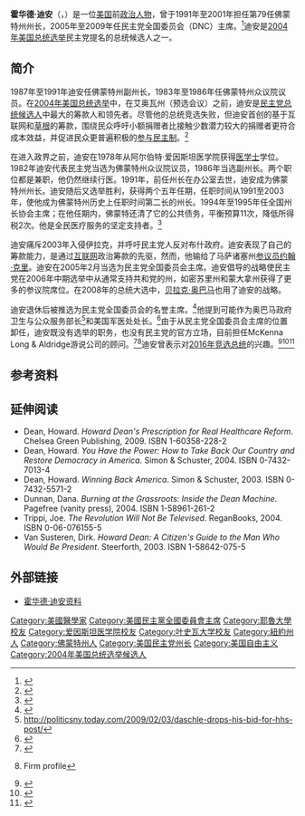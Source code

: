 {{noteTA
|G1=USState
|G2=美國總統
|1=zh-hans:霍华德;zh-tw:霍華;zh-hk:侯活;zh-hant:霍華德;
|2=zh-cn:约翰·克里; zh-tw:約翰·凱瑞;zh-hk:約翰·凯里;
}}
{{Infobox officeholder
|birthname= Howard Brush Dean III
|image=HowardDeanDNC-cropped.jpg
|caption=
|office3=第50任民主党全国委员会主席
|predecessor3=Terry McAuliffe
|successor3=[[蒂姆·凯恩|蒂姆·凯恩]]
|term_start3=2005年2月12日
|term_end3=2009年1月21日
|order1=第79任
|office1=佛蒙特州州长
|term_start1= 1991年8月14日
|term_end1= 2003年1月8日
|lieutenant1= Barbara W. Snelling <br> Douglas A. Racine
|predecessor1= Richard A. Snelling
|successor1= Jim Douglas
|order2=第75任
|office2=佛蒙特州副州长
|term_start2=1987
|term_end2=1991
|governor2=Madeleine M. Kunin <br>Richard A. Snelling
|predecessor2=Peter Plympton Smith
|successor2=Barbara W. Snelling
|office4= 佛蒙特州众议院议员
|term_start4=1983
|term_end4=1986
|birth_date= {{Birth date and age|1948|11|17}}
|birth_place= [[纽约州|纽约州]]东汉普顿（镇）
|spouse= Judith Steinberg Dean，<small>[[医学士|M.D.]]（1981年-；2个孩子）
|alma_mater= 阿尔伯特·爱因斯坦医学院 <small>([[医学士|M.D.]])</small><br>[[哥伦比亚大学|哥伦比亚大学]]<br>[[耶鲁大学|耶鲁大学]] <small>([[文学士|B.A.]])</small>
|profession= [[医生|医生]] / [[政治人物|政治人物]]
|party= [[民主党_(美国)|民主党]]
|religion= [[联合基督教会|联合基督教会]]
|signature= Howard Dean Signature.svg
| relatives =Charlie Dean，兄弟
}}
'''霍华德·迪安'''（{{lang-en|'''Howard Dean'''}}，{{bd|1948年|11月17日|catIdx=D}}）是一位[[美国|美国]]前[[美国政治|政治人物]]，曾于1991年至2001年担任第79任佛蒙特州州长，2005年至2009年任民主党全国委员会（DNC）主席。<ref>{{cite news |title=Dean Steps Down as D.N.C. Chair |author=Adam Nagourney |url=http://thecaucus.blogs.nytimes.com/2008/11/10/dean-steps-down-as-dnc-chair/ |newspaper=[[New_York_Times|New York Times]] |date=2008-11-10 |accessdate=2012-01-12 |archive-date=2012-01-07 |archive-url=https://web.archive.org/web/20120107074926/http://thecaucus.blogs.nytimes.com/2008/11/10/dean-steps-down-as-dnc-chair/ |dead-url=no }}</ref>迪安是[[2004年美国总统选举|2004年美国总统选举]]民主党提名的总统候选人之一。

==简介==
1987年至1991年迪安任佛蒙特州副州长，1983年至1986年任佛蒙特州众议院议员。在[[2004年美国总统选举|2004年美国总统选举]]中，在艾奥瓦州（预选会议）之前，迪安是[[民主党_(美国)|民主党]][[2004年美国民主党总统候选人预选|总统候选人]]中最大的筹款人和领先者。尽管他的总统竞选失败，但迪安首创的基于互联网和[[草根|草根]]的筹款，围绕民众呼吁小额捐赠者比接触少数潜力较大的捐赠者更符合成本效益，并促进民众更普遍积极的[[参与民主制|参与民主制]]。<ref>{{cite web |url=http://www.iwatchnews.org/2005/02/08/7500/democrats-likely-choose-howard-dean-leader |title=Democrats likely to choose Howard Dean as leader |date=2005-02-08 |publisher=[[Center_for_Public_Integrity|Center for Public Integrity]] |accessdate=2012-01-11 |archive-date=2012-08-02 |archive-url=https://archive.is/20120802201426/http://www.iwatchnews.org/2005/02/08/7500/democrats-likely-choose-howard-dean-leader |dead-url=yes }}</ref>

在进入政界之前，迪安在1978年从阿尔伯特·爱因斯坦医学院获得[[医学士|医学士]]学位。1982年迪安代表民主党当选为佛蒙特州众议院议员，1986年当选副州长。两个职位都是兼职，他仍然继续行医。1991年，前任州长在办公室去世，迪安成为佛蒙特州州长。迪安随后又选举胜利，获得两个五年任期，任职时间从1991至2003年，使他成为佛蒙特州历史上任职时间第二长的州长。1994年至1995年任全国州长协会主席；在他任期内，佛蒙特还清了它的公共债务，平衡预算11次，降低所得税2次。他是全民医疗服务的坚定支持者。<ref name="kugel">{{cite news| title = Howard Dean Talks Healthcare Reform in the Age of Hardcore Party Politics| first = Allison| last = Kugel| authorlink = Allison Kugel| url = http://www.pr.com/article/1135| newspaper = PR.com| date = 2009-10-22| accessdate = 2011-06-16| quote = | archive-date = 2011-08-07| archive-url = https://web.archive.org/web/20110807171738/http://www.pr.com/article/1135| dead-url = no}}</ref>

迪安痛斥2003年入侵伊拉克，并呼吁民主党人反对布什政府。迪安表现了自己的筹款能力，是通过[[互联网|互联网]]政治筹款的先驱，然而，他输给了马萨诸塞州[[美国参议院|参议员]][[约翰·克里|约翰·克里]]。迪安在2005年2月当选为民主党全国委员会主席。迪安倡导的战略使民主党在2006年中期选举中从通常支持共和党的州，如密苏里州和蒙大拿州获得了更多的参议院席位。在2008年的总统大选中，[[贝拉克·奥巴马|贝拉克·奥巴马]]也用了迪安的战略。

迪安退休后被推选为民主党全国委员会的名誉主席。<ref>{{cite news |url=http://politicalticker.blogs.cnn.com/2009/01/21/kaine-officially-becomes-dnc-chair/ |title=Kaine officially becomes DNC chair |publisher=CNN |date=2009-01-21 |accessdate=2010-05-24 |archive-date=2009-04-05 |archive-url=https://web.archive.org/web/20090405053756/http://politicalticker.blogs.cnn.com/2009/01/21/kaine-officially-becomes-dnc-chair/ |dead-url=yes }}</ref>他提到可能作为奥巴马政府卫生与公众服务部长<ref name=HHS>http://politicsny.today.com/2009/02/03/daschle-drops-his-bid-for-hhs-post/{{dead link|date=十一月 2017 |bot=InternetArchiveBot }}</ref>和美国军医处处长。<ref>{{cite news | url=http://politicalticker.blogs.cnn.com/2009/03/06/democrats-pushing-dean-for-surgeon-general/ | publisher=CNN | title=Democrats pushing Dean for Surgeon General | accessdate=2010-05-04 | archive-date=2010-04-08 | archive-url=https://web.archive.org/web/20100408041806/http://politicalticker.blogs.cnn.com/2009/03/06/democrats-pushing-dean-for-surgeon-general/ | dead-url=yes }}</ref>由于从民主党全国委员会主席的位置卸任，迪安既没有选举的职务，也没有民主党的官方立场，目前担任McKenna Long & Aldridge游说公司的顾问。<ref name=lobbyist>{{cite news|url=http://swampland.time.com/2013/07/30/howard-dean-defends-his-work-for-lobbying-firm-after-backlash/|title=Howard Dean Defends His Work For Lobbying Firm After Backlash|work=[[Time_(magazine)|Time]]|date=2013-07-30|first=Kate|last=Pickert|accessdate=2014-08-11|archive-date=2013-08-01|archive-url=https://web.archive.org/web/20130801204355/http://swampland.time.com/2013/07/30/howard-dean-defends-his-work-for-lobbying-firm-after-backlash/|dead-url=no}}</ref><ref>{{cite web |url=http://www.martindale.com/McKenna-Long-Aldridge-LLP/law-firm-302369.htm |title=存档副本 |accessdate=2011-03-20 |deadurl=yes |archiveurl=https://web.archive.org/web/20110822151606/http://www.martindale.com/McKenna-Long-Aldridge-LLP/law-firm-302369.htm |archivedate=2011-08-22 }} Firm profile</ref>迪安曾表示对[[2016年美國總統選舉|2016年竞选总统]]的兴趣。<ref>{{cite news|url=http://politicalticker.blogs.cnn.com/2013/06/20/on-the-left-howard-dean-open-to-presidential-bid/|title=On the left, Howard Dean open to presidential bid|publisher=[[CNN|CNN]]|date=2013-06-20|accessdate=2013-06-21|first=Peter|last=Hamby|archive-date=2013-06-24|archive-url=https://web.archive.org/web/20130624122712/http://politicalticker.blogs.cnn.com/2013/06/20/on-the-left-howard-dean-open-to-presidential-bid/|dead-url=no}}</ref><ref>{{cite news|url=http://thehill.com/blogs/blog-briefing-room/news/306943-howard-dean-says-he-could-mount-another-presidential-bid|title=Howard Dean says he could mount another presidential bid |work=[[The_Hill_(newspaper)|The Hill]]| date=2013-06-20| accessdate=2013-06-21|first=Justin|last=Sink}}</ref><ref>{{cite news|url=http://www.wcax.com/story/22658712/is-gov-howard-dean-running-for-president|title=Is Gov. Howard Dean running for president?|publisher=[[WCAX|WCAX]]|date=2013-06-21|accessdate=2013-06-24|deadurl=yes|archiveurl=https://web.archive.org/web/20130627065813/http://www.wcax.com/story/22658712/is-gov-howard-dean-running-for-president|archivedate=2013年6月27日}}</ref>

==参考资料==
{{Reflist|2}}

==延伸阅读==
*Dean, Howard. ''Howard Dean's Prescription for Real Healthcare Reform''. Chelsea Green Publishing, 2009. ISBN 1-60358-228-2
*Dean, Howard. ''You Have the Power: How to Take Back Our Country and Restore Democracy in America''. Simon & Schuster, 2004. ISBN 0-7432-7013-4
*Dean, Howard. ''Winning Back America''. Simon & Schuster, 2003. ISBN 0-7432-5571-2
*Dunnan, Dana. ''Burning at the Grassroots: Inside the Dean Machine''. Pagefree (vanity press), 2004. ISBN 1-58961-261-2
*Trippi, Joe. ''The Revolution Will Not Be Televised''. ReganBooks, 2004. ISBN 0-06-076155-5
*Van Susteren, Dirk. ''Howard Dean: A Citizen's Guide to the Man Who Would Be President''. Steerforth, 2003. ISBN 1-58642-075-5

==外部链接==
{{Commons and category|Howard Dean}}
* [http://www.mckennalong.com/professionals-HowardDean.html 霍华德·迪安资料]

{{S-start}}
{{S-off}}
{{S-bef|before=Peter P. Smith}}
{{S-ttl|title=佛蒙特州副州长|years=1987–1991}}
{{S-aft|after=Barbara W. Snelling}}
{{S-bef|before=Richard A. Snelling}}
{{S-ttl|title=佛蒙特州州长|years=1991–2003}}
{{S-aft|after=Jim Douglas}}
{{S-bef|before=Carroll A. Campbell, Jr.<br /><small>''[[南卡罗来纳州|南卡罗来纳州]]''</small>}}
{{S-ttl|title=全国州长协会主席|years=1994–1995}}
{{S-aft|after=Tommy Thompson<br /><small>''[[威斯康辛州|威斯康辛州]]''</small>}}
{{S-ppo}}
{{S-bef|before=Terry McAuliffe}}
{{S-ttl|title=民主党全国委员会主席|years=2005–2009}}
{{S-aft|after=[[蒂姆·凯恩|蒂姆·凯恩]]}}
{{end}}
{{Democratic Party}}
{{Authority control}}

{{DEFAULTSORT:Dean, Howard}}
[[Category:美國醫學家|Category:美國醫學家]]
[[Category:美國民主黨全國委員會主席|Category:美國民主黨全國委員會主席]]
[[Category:耶魯大學校友|Category:耶魯大學校友]]
[[Category:爱因斯坦医学院校友|Category:爱因斯坦医学院校友]]
[[Category:叶史瓦大学校友|Category:叶史瓦大学校友]]
[[Category:紐約州人|Category:紐約州人]]
[[Category:佛蒙特州人|Category:佛蒙特州人]]
[[Category:美国民主党州长|Category:美国民主党州长]]
[[Category:美国自由主义|Category:美国自由主义]]
[[Category:2004年美国总统选举候选人|Category:2004年美国总统选举候选人]]